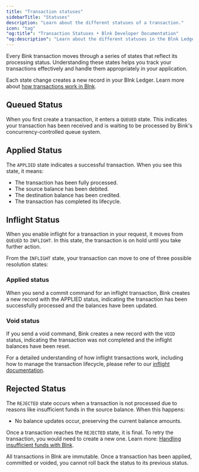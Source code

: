 ```yaml
---
title: "Transaction statuses"
sidebarTitle: "Statuses"
description: "Learn about the different statuses of a transaction."
icon: "tag"
"og:title": "Transaction Statuses • Blnk Developer Documentation"
"og:description": "Learn about the different statuses in the Blnk Ledger"
---
```



Every Bink transaction moves through a series of states that reflect its processing status. Understanding these states helps you track your transactions effectively and handle them appropriately in your application.

<Note>Each state change creates a new record in your Blnk Ledger. Learn more about [how transactions work in Blnk](/transactions/introduction#how-transactions-work-in-blnk).</Note>

## Queued Status

When you first create a transaction, it enters a `QUEUED` state. This indicates your transaction has been received and is waiting to be processed by Bink's concurrency-controlled queue system.

## Applied Status

The `APPLIED` state indicates a successful transaction. When you see this state, it means:

* The transaction has been fully processed.
* The source balance has been debited.
* The destination balance has been credited.
* The transaction has completed its lifecycle.

## Inflight Status

When you enable inflight for a transaction in your request, it moves from `QUEUED` to `INFLIGHT`. In this state, the transaction is on hold until you take further action.

From the `INFLIGHT` state, your transaction can move to one of three possible resolution states:

### Applied status

When you send a commit command for an inflight transaction, Bink creates a new record with the APPLIED status, indicating the transaction has been successfully processed and the balances have been updated.

### Void status 

If you send a void command, Bink creates a new record with the `VOID` status, indicating the transaction was not completed and the inflight balances have been reset.

<Tip>For a detailed understanding of how inflight transactions work, including how to manage the transaction lifecycle, please refer to our [inflight documentation](/transactions/inflight).</Tip>

## Rejected Status

The `REJECTED` state occurs when a transaction is not processed due to reasons like insufficient funds in the source balance. When this happens:

* No balance updates occur, preserving the current balance amounts.

Once a transaction reaches the `REJECTED` state, it is final. To retry the transaction, you would need to create a new one. Learn more: [Handling insufficient funds with Blnk](/transactions/introduction#managing-insufficient-funds).

<Warning>
    All transactions in Blnk are immutable. Once a transaction has been applied, committed or voided, you cannot roll back the status to its previous status. 
</Warning>

<CardGroup>
  <Card title="Inflight transactions" iconType="duotone" icon="plane" href="inflight"></Card>
</CardGroup>

<NeedHelp />